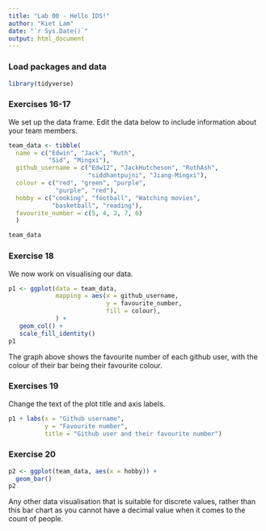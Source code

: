 ```yaml
---
title: "Lab 00 - Hello IDS!"
author: "Kiet Lam"
date: "`r Sys.Date()`"
output: html_document
---
```


### Load packages and data

```r
library(tidyverse) 
```

### Exercises 16-17

We set up the data frame. Edit the data below to include information about your team members.

```r
team_data <- tibble(
  name = c("Edwin", "Jack", "Ruth", 
           "Sid", "Mingxi"),
  github_username = c("Edw12", "JackHutcheson", "RuthAsh", 
                      "siddhantpujni", "Jiang-Mingxi"), 
  colour = c("red", "green", "purple", 
             "purple", "red"),
  hobby = c("cooking", "football", "Watching movies", 
            "basketball", "reading"),
  favourite_number = c(5, 4, 2, 7, 6)
  )

team_data
```

### Exercise 18

We now work on visualising our data. 

```r
p1 <- ggplot(data = team_data, 
             mapping = aes(x = github_username, 
                           y = favourite_number,
                           fill = colour), 
             ) +
   geom_col() +
   scale_fill_identity()
p1
```


The graph above shows the favourite number of each github user, with the colour of their bar being their favourite colour. 

### Exercises 19

Change the text of the plot title and axis labels.

```r
p1 + labs(x = "Github username", 
          y = "Favourite number",
          title = "Github user and their favourite number")
```



### Exercise 20

```r
p2 <- ggplot(team_data, aes(x = hobby)) +
  geom_bar()
p2
```

Any other data visualisation that is suitable for discrete values, rather than this bar chart as you cannot have a decimal value when it comes to the count of people.

